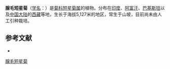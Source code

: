 {{Speciesbox
| name = 腺毛短星菊
| status = 
| status_system = 
| image = 
| genus = Brachyactis
| species = pubescens
| authority = (DC.) Aitch. et C. B. Clarke
}}

'''腺毛短星菊'''（[[学名|学名]]：{{lang|la|''Brachyactis pubescens''}}）是[[菊科|菊科]][[短星菊属|短星菊属]]的植物。分布在[[印度|印度]]、[[阿富汗|阿富汗]]、[[巴基斯坦|巴基斯坦]]以及[[中国大陆|中国大陆]]的[[西藏|西藏]]等地，生长于海拔5,127米的地区，常生于山坡，目前尚未由人工引种栽培。

== 参考文献 ==
<div class="references-small">
* {{cite web| url =http://www.bioinfo.cn/db05/KmzwSpecies.php?action=view&id=4439| title =腺毛短星菊| work =《中国高等植物数据库全库》| publisher =中国科学院微生物研究所| author =昆明植物研究所| accessdate =2009-02-25| deadurl =yes| archiveurl =https://web.archive.org/web/20160305032044/http://www.bioinfo.cn/db05/KmzwSpecies.php?action=view&id=4439| archivedate =2016-03-05}}
</div>
{{Taxonbar|from=Q15231166}}

[[Category:短星菊属|腺毛短星菊]]


{{植物小作品}}
